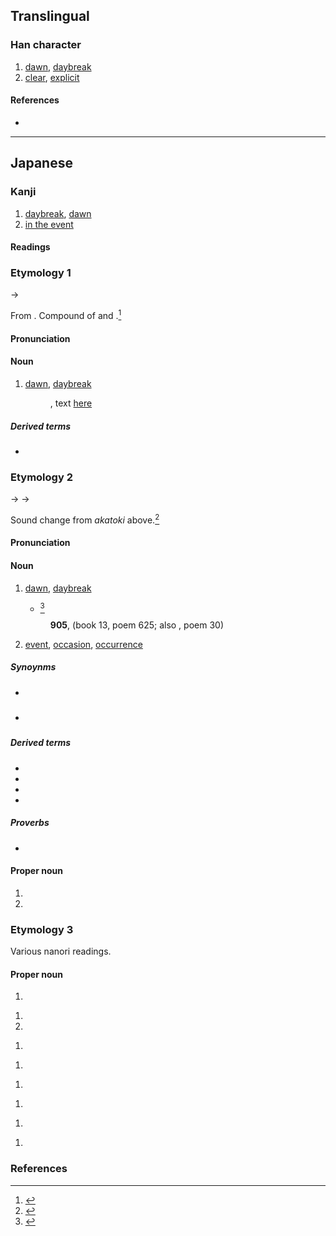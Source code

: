 {{also|曉}}
{{character info/new}}
==Translingual==
{{Han simplified forms|曉|暁|晓}}

===Han character===
{{Han char|rn=72|rad=日|as=08|sn=12|four=|canj=AJTU|ids=⿰日尭}}

# [[dawn]], [[daybreak]]
# [[clear]], [[explicit]]

====References====
* {{Han ref|kx=0497.311|dkj=14031|hdz=21516.011|uh=6681|ud=26241}}

----

==Japanese==
{{ja-kanji forms|暁|曉}}

===Kanji===
{{ja-kanji|grade=c|rs=日08|kyu=曉}}
# [[daybreak]], [[dawn]]
# [[in the event]]

====Readings====
{{ja-readings
|goon=きょう<けう
|kanon=きょう<けう
|kanyoon=ぎょう<げう
|kun=あかつき-, さと-る
|nanori=あきら, あけ, あつき, さとる, てる, ゆたか
}}

===Etymology 1===
{{ja-kanjitab|あかとき|yomi=k}}
{{IPAchar|/aka to<sub>2</sub>ki<sub>1</sub>/}} → {{IPAchar|/akatoki/}}

From {{inh|ja|ojp|sort=あかとき|-}}. Compound of {{m|ja|明|tr=aka||[[bright]]}} and {{m|ja|時|tr=toki||[[time]]}}.<ref name=DJR>{{R:Daijirin}}</ref>

====Pronunciation====
{{ja-pron|y=k|あかとき}}

====Noun====
{{ja-noun|kyu=曉|あかとき}}

# {{lb|ja|archaic|possibly|_|obsolete|sort=あかとき}} [[dawn]], [[daybreak]]
#: {{RQ:Manyoshu|18|4084}}, text [http://jti.lib.virginia.edu/japanese/manyoshu/Man18Yo#4084.html here]
#:: {{ja-usex|m='''安可登吉'''尓 名能里奈久奈流 保登等藝須 伊夜米豆良之久 於毛保由流香母|m_kana='''あかとき'''に なのりなくなる ほととぎす いやめづらしく おもほゆるかも|'''暁'''に名告り鳴くなる霍公鳥いやめづらしく思ほゆるかも|'''あかとき''' に な-のり なくなる ほととぎす いや めづらしく おもほゆるかも|rom='''akatoki''' ni nanori nakunaru {{ll|ja|ほととぎす|hototogisu}} iya mezurashiku omōyuru kamo}}

=====Derived terms=====
* {{ja-r|暁%闇|あかとき%-やみ|[[moonless]] dawn}}

===Etymology 2===
{{ja-kanjitab|あかつき|yomi=k}}
{{IPAchar|/akatoki/}} → {{IPAchar|/akatuki/}} → {{IPAchar|/akat͡suki/}}

Sound change from ''akatoki'' above.<ref name=DJR>{{R:Daijirin}}</ref>

====Pronunciation====
{{ja-pron|y=k|あかつき|dev=3|acc=0|acc_ref=DJR}}

====Noun====
{{ja-noun|kyu=曉|あかつき}}

# [[dawn]], [[daybreak]]
#* {{RQ:Konkōmyō Saishōōkyō Ongi|8 (back)}}<ref>{{R:Konkōmyō Saishōōkyō Ongi}}</ref>
#*: {{lang|ja|天暁 '''アカツキ'''}}
#: '''905''', ''{{w|Kokin Wakashū}}'' (book 13, poem 625; also ''{{w|Ogura Hyakunin Isshu|Hyakunin Isshu}}'', poem 30)
#:: {{ja-usex|有明のつれなく見えし別れより'''暁'''ばかり憂きものはなし|ありあけ の つれなく みえし わかれ より '''あかつき''' ばかり うきもの は なし|rom={{ll|ja|有明|ariake}} no tsurenaku mieshi wakare yori '''akatsuki''' bakari {{ll|ja|浮き物|ukimono}} wa nashi|Since that parting when I saw that distant look in the late moon's glare, nothing seems more cruel to me than the hours before '''dawn'''.<ref>{{cite-book|1997|{{w|Shōtetsu}}|editor=Steven D. Carter|Unforgotten Dreams: Poems by the Zen Monk Shōtetsu|series=Translations from the Asian classics |edition=illustrated|publisher=Columbia University Press|isbn=0-2311-0576-2|page=38}}</ref>}}
# [[event]], [[occasion]], [[occurrence]]

=====Synoynms=====
* {{sense|dawn}} {{ja-r|夜明け|よあけ}}
* {{sense|dawn}} {{ja-r|夜明け方|よあけ-がた}}

=====Derived terms=====
* {{ja-r|暁%起き|あかつき%-おき|waking up just before daybreak}}
* {{ja-r|暁の空|あかつき の そら|dawning [[sky]]}}
* {{ja-r|暁%闇|あかつき%-やみ|[[moonless]] dawn}}
* {{ja-r|成功の暁には|せいこう の あかつき に は|when one has [[succeed]]ed}}

=====Proverbs=====
* {{ja-r|春眠 暁 を 覚えず|しゅんみん あかつき を おぼえず}}

====Proper noun====
{{ja-pos|proper|あかつき}}

# {{given name|female|lang=ja|sort=あかつき}}
# {{surname|lang=ja|sort=あかつき}}

===Etymology 3===
Various nanori readings.

====Proper noun====
{{ja-pos|proper|あかな}}

# {{given name|female|lang=ja|sort=あかな}}

{{ja-pos|proper|あき}}

# {{given name|female|lang=ja|sort=あき}}
# {{surname|lang=ja|sort=あき}}

{{ja-pos|proper|あきら}}

# {{given name|female|lang=ja|sort=あきら}}

{{ja-pos|proper|きょう|hhira=けう}}

# {{given name|unisex|lang=ja|sort=きよう}}

{{ja-pos|proper|ぎょう|hhira=げう}}

# {{given name|female|lang=ja|sort=きよう'}}

{{ja-pos|proper|さとし}}

# {{given name|male|lang=ja|sort=さとし}}

{{ja-pos|proper|さとる}}

# {{given name|unisex|lang=ja|sort=さとる}}

{{ja-pos|proper|とおる}}

# {{given name|unisex|lang=ja|sort=とおる}}

===References===
<references/>